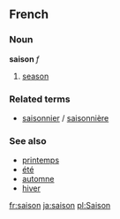 ==French==
===Noun===
'''saison''' ''f''

# [[season]]

===Related terms===
*[[saisonnier]] / [[saisonnière]]

===See also===
*[[printemps]]
*[[été]]
*[[automne]]
*[[hiver]]

[[fr:saison]]
[[ja:saison]]
[[pl:Saison]]